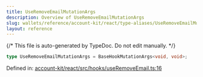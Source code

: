 ```yaml
---
title: UseRemoveEmailMutationArgs
description: Overview of UseRemoveEmailMutationArgs
slug: wallets/reference/account-kit/react/type-aliases/UseRemoveEmailMutationArgs
layout: reference
---
```


{/* This file is auto-generated by TypeDoc. Do not edit manually. */}

```ts
type UseRemoveEmailMutationArgs = BaseHookMutationArgs<void, void>;
```

Defined in: [account-kit/react/src/hooks/useRemoveEmail.ts:16](https://github.com/alchemyplatform/aa-sdk/blob/0cc60e9f694c242d91befdaa2f26cdec3ee389c5/account-kit/react/src/hooks/useRemoveEmail.ts#L16)
